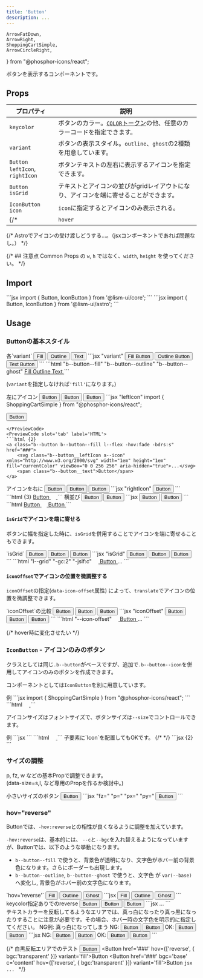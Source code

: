 ```yaml
---
title: 'Button'
description: ...
---
```


	ArrowFatDown,
	ArrowRight,
	ShoppingCartSimple,
	ArrowCircleRight,
} from "@phosphor-icons/react";

ボタンを表示するコンポーネントです。

## Props

| プロパティ | 説明 |
|---|---|
|`keycolor`| ボタンのカラー。[`COLOR`トークン](/ja/css/tokens/#color)の他、任意のカラーコードを指定できます。|
|`variant`| ボタンの表示スタイル。`outline`、`ghost`の2種類を用意しています。|
|<PropBadge>`Button`</PropBadge><br/>`leftIcon`, `rightIcon` | ボタンテキストの左右に表示するアイコンを指定できます。|
|<PropBadge>`Button`</PropBadge><br/>`isGrid`| テキストとアイコンの並びがgridレイアウトになり、アイコンを端に寄せることができます。|
|<PropBadge>`IconButton`</PropBadge><br/>`icon`| `icon`に指定するとアイコンのみ表示される。|
{/* |`hover`| デフォルトは`fade`が指定されています。| */}


{/* <Callout type="info">
Astroでアイコンの受け渡しどうする...。（jsxコンポーネントであれば問題なし。）
</Callout> */}



{/* ## 注意点
Common Props の `w`, `h` ではなく、`width`, `height` を使ってください。 */}


## Import

<Preview>
	<PreviewCode slot='tab' label='React'>
```jsx
import { Button, IconButton } from '@lism-ui/core';
```
	</PreviewCode>
	<PreviewCode slot='tab' label='Astro'>
```jsx
import { Button, IconButton } from '@lism-ui/astro';
```
	</PreviewCode>
</Preview>



## Usage

### Buttonの基本スタイル

<Preview>
	<PreviewTitle>各`variant`</PreviewTitle>
	<PreviewArea resize p='20'>
		<Cluster gap='20'>
			<Button href='###' variant='fill'>Fill</Button>
			<Button href='###' variant='outline'>Outline</Button>
			<Button href='###' variant='ghost'>Text</Button>
		</Cluster>
	</PreviewArea>
	<PreviewCode slot='tab' label='JSX'>
		```jsx "variant"
		<Button href='###'>Fill Button</Button>
		<Button href='###' variant='outline'>Outline Button</Button>
		<Button href='###' variant='ghost'>Text Button</Button>
		```
	</PreviewCode>
	<PreviewCode slot='tab' label='HTML'>
		```html "b--button--fill" "b--button--outline" "b--button--ghost"
		<a class="b--button b--button--fill l--flex -hov:fade" href="###">
			<span class="b--button__text">Fill</span>
		</a>
		<a class="b--button b--button--outline l--flex -hov:fade" href="###">
			<span class="b--button__text">Outline</span>
		</a>
		<a class="b--button b--button--ghost l--flex -hov:fade" href="###">
			<span class="b--button__text">Text</span>
		</a>
		```
	</PreviewCode>
</Preview>

(`variant`を指定しなければ`'fill'`になります。)


<Preview>
	<PreviewTitle>左にアイコン</PreviewTitle>
	<PreviewArea resize p='20'>
		<Cluster gap='20'>
			<Button href='###' leftIcon={ShoppingCartSimple} bdrs='s'>Button</Button>
			<Button href='###' leftIcon={ShoppingCartSimple} variant='outline' bdrs='s'>Button</Button>
			<Button href='###' leftIcon={ShoppingCartSimple} variant='ghost' bdrs='s'>Button</Button>
		</Cluster>
	</PreviewArea>
<PreviewCode slot='tab' label='JSX'>
```jsx "leftIcon"
import { ShoppingCartSimple } from "@phosphor-icons/react";

<Button href='###' leftIcon={ShoppingCartSimple} bdrs='s'>Button</Button>
```
</PreviewCode>
<PreviewCode slot='tab' label='HTML'>
```html {2}
<a class="b--button b--button--fill l--flex -hov:fade -bdrs:s" href="###">
	<svg class="b--button__leftIcon a--icon" xmlns="http://www.w3.org/2000/svg" width="1em" height="1em" fill="currentColor" viewBox="0 0 256 256" aria-hidden="true">...</svg>
	<span class="b--button__text">Button</span>
</a>
```
</PreviewCode>
</Preview>

<Preview>
	<PreviewTitle>アイコンを右に</PreviewTitle>
	<PreviewArea resize p='20'>
		<Cluster gap='20'>
			<Button href='###' rightIcon={ArrowRight} bdrs='full'>Button</Button>
			<Button href='###' rightIcon={ArrowRight} variant='outline' bdrs='full'>Button</Button>
			<Button href='###' rightIcon={ArrowRight} variant='ghost' bdrs='full'>Button</Button>
		</Cluster>
	</PreviewArea>
	<PreviewCode slot='tab' label='JSX'>
	```jsx "rightIcon"
	<Button href='###' rightIcon={ArrowRight} bdrs='full'>Button</Button>
	```
	</PreviewCode>
	<PreviewCode slot='tab' label='HTML'>
	```html {3}
	<a class="b--button b--button--fill l--flex -hov:fade -bdrs:full" href="###">
		<span class="b--button__text">Button</span>
		<svg class="b--button__rightIcon a--icon" xmlns="http://www.w3.org/2000/svg" width="1em" height="1em" fill="currentColor" viewBox="0 0 256 256" aria-hidden="true">...</svg>
	</a>
	```
	</PreviewCode>
</Preview>


<Preview>
	<PreviewTitle>横並び</PreviewTitle>
	<PreviewArea resize p='20'>
		<Flex gap='20'>
			<Button href='###' w='50%'>Button</Button>
			<Button href='###' variant='outline' w='50%' leftIcon={ShoppingCartSimple}>Button</Button>
		</Flex>
	</PreviewArea>
	<PreviewCode slot='tab' label='JSX'>
	```jsx
	<Flex gap='20'>
		<Button href='###' w='50%'>Button</Button>
		<Button href='###' variant='outline' w='50%' leftIcon={ShoppingCartSimple}>Button</Button>
	</Flex>
	```
	</PreviewCode>
	<PreviewCode slot='tab' label='HTML'>
	```html
	<a class="b--button b--button--fill l--flex -hov:fade -w:" style="--w:50%" href="###">
		<span class="b--button__text">Button</span>
	</a>
	<a class="b--button  b--button--outline l--flex -hov:fade -w:" style="--w:50%" href="###">
		<svg class="b--button__leftIcon a--icon" xmlns="http://www.w3.org/2000/svg" width="1em" height="1em" fill="currentColor" viewBox="0 0 256 256" aria-hidden="true">...</svg>
		<span class="b--button__text">Button</span>
	</a>
	```
	</PreviewCode>
</Preview>

#### `isGrid`でアイコンを端に寄せる

ボタンに幅を指定した時に、`isGrid`を併用することでアイコンを端に寄せることもできます。


<Preview>
	<PreviewTitle>`isGrid`</PreviewTitle>
	<PreviewArea resize p='20' isFlow='20'>
			<Button isGrid href='###' leftIcon={ShoppingCartSimple} minW='15em'>Button</Button>
			<Button isGrid href='###' rightIcon={ArrowRight} minW='15em'>Button</Button>
			<Button isGrid href='###' leftIcon={ShoppingCartSimple} rightIcon={ArrowRight} minW='15em'>Button</Button>
	</PreviewArea>
	<PreviewCode slot='tab' label='JSX'>
		```jsx "isGrid"
		<Button isGrid href='###' leftIcon={ShoppingCartSimple} minW='15em'>Button</Button>
		<Button isGrid href='###' rightIcon={ArrowRight} minW='15em'>Button</Button>
		<Button isGrid href='###' leftIcon={ShoppingCartSimple} rightIcon={ArrowRight} minW='15em'>Button</Button>
		```
	</PreviewCode>
	<PreviewCode slot='tab' label='HTML'>
		```html "l--grid" "-gc:2" "-jslf:c"
		<a class="b--button b--button--fill l--grid -hov:fade -minW:" style="--minW:15em" href="###">
			<svg class="b--button__leftIcon a--icon" xmlns="http://www.w3.org/2000/svg" width="1em" height="1em" fill="currentColor" viewBox="0 0 256 256" aria-hidden="true">...</svg>
			<span class="b--button__text">Button</span>
		</a>
		...
		```
	</PreviewCode>
</Preview>


#### `iconOffset`でアイコンの位置を微調整する

`iconOffset`の指定(`data-icon-offset`属性) によって、`translate`でアイコンの位置を微調整できます。

<Preview>
	<PreviewTitle>`iconOffset`の比較</PreviewTitle>
	<PreviewArea resize p='20' isFlow='s'>
		<Button href='###' leftIcon={ShoppingCartSimple}>Button</Button>
		<Button href='###' iconOffset="20%" leftIcon={ShoppingCartSimple}>Button</Button>
		<Button href='###' iconOffset="-20%" leftIcon={ShoppingCartSimple}>Button</Button>
	</PreviewArea>
	<PreviewCode slot='tab' label='JSX'>
		```jsx "iconOffset"
		<Button href='###' leftIcon={ShoppingCartSimple}>Button</Button>
		<Button href='###' iconOffset="20%" leftIcon={ShoppingCartSimple}>Button</Button>
		<Button href='###' iconOffset="-20%" leftIcon={ShoppingCartSimple}>Button</Button>
		```
	</PreviewCode>
	<PreviewCode slot='tab' label='HTML'>
		```html "--icon-offset"
		<a class="b--button b--button--fill l--flex -hov:fade" style="--icon-offset:20%" href="###">
			<svg class="b--button__leftIcon a--icon" xmlns="http://www.w3.org/2000/svg" width="1em" height="1em" fill="currentColor" viewBox="0 0 256 256" aria-hidden="true">...</svg>
			<span class="b--button__text">Button</span>
		</a>
		...
		```
	</PreviewCode>
</Preview>

{/* hover時に変化させたい */}


### `IconButton` - アイコンのみのボタン

クラスとしては同じ`.b--button`がベースですが、追加で`.b--button--icon`を併用してアイコンのみのボタンを作成できます。

コンポーネントとしては`IconButton`を別に用意しています。


<Preview>
	<PreviewTitle>例</PreviewTitle>
	<PreviewArea resize p='20'>
		<IconButton href='###' icon={ShoppingCartSimple} /> 
	</PreviewArea>
<PreviewCode slot='tab' label='JSX'>
```jsx
import { ShoppingCartSimple } from "@phosphor-icons/react";

<IconButton href='###' icon={ShoppingCartSimple} />
```
</PreviewCode>
<PreviewCode slot='tab' label='HTML'>
	```html
	<a class="b--button b--button--icon b--button--fill l--stack -hov:fade" href="###">
		<svg class="a--icon" xmlns="http://www.w3.org/2000/svg" width="1em" height="1em" fill="currentColor" viewBox="0 0 256 256" aria-hidden="true">...</svg>
	</a>
	```
</PreviewCode>
</Preview>


アイコンサイズはフォントサイズで、ボタンサイズは`--size`でコントロールできます。

<Preview>
	<PreviewTitle>例</PreviewTitle>
	<PreviewArea resize p='20'>
		<IconButton size='32px' fz='16px' href='###' icon={ShoppingCartSimple} /> 
	</PreviewArea>
	<PreviewCode slot='tab' label='JSX'>
		```jsx
		<IconButton size='32px' fz='16px' href='###' icon={ShoppingCartSimple} />
		```
	</PreviewCode>
	<PreviewCode slot='tab' label='HTML'>
		```html
		<a class="b--button b--button--icon b--button--fill l--stack -hov:fade -fz:" style="--size:32px;--fz:16px" href="###">
			<svg class="a--icon" xmlns="http://www.w3.org/2000/svg" width="1em" height="1em" fill="currentColor" viewBox="0 0 256 256" aria-hidden="true">...</svg>
		</a>
		```
	</PreviewCode>
</Preview>

<Preview>
	<PreviewTitle>子要素に`Icon`を配置してもOKです。</PreviewTitle>
	<PreviewArea resize p='20'>
		<Cluster gap='20'>
			<IconButton hov='up'>
				<Icon icon={ShoppingCartSimple} weight='fill'/>
			</IconButton>
			{/* <IconButton href='###' icon={ArrowFatDown} hov="bxsh:4" variant='outline' />
			<IconButton href='###' icon={ArrowRight} hov={{bgc:'base-3'}} variant='ghost' /> */}
		</Cluster>
	</PreviewArea>
<PreviewCode>
```jsx {2}
<IconButton hov='up'>
	<Icon icon={ShoppingCartSimple} weight='fill'/>
</IconButton>
```
</PreviewCode>
</Preview>


### サイズの調整

p, fz, w などの基本Propで調整できます。  
(data-size=s,l, など専用のPropを作るか検討中。)

<Preview>
	<PreviewTitle>小さいサイズのボタン</PreviewTitle>
	<PreviewArea resize p='20'>
		<Cluster gap='20'>
			<Button href='###' keycolor='purple' fz='xs' p='10' leftIcon={ArrowRight}>Button</Button>
			<IconButton href='###' fz='xs' icon={ShoppingCartSimple} />
		</Cluster>
	</PreviewArea>
	<PreviewCode>
		```jsx "fz=" "p=" "px=" "py="
		<Button href='###' keycolor='purple' fz='xs' p='10' leftIcon={ArrowRight}>Button</Button>
		<IconButton href='###' fz='xs' icon={ShoppingCartSimple} />
		```
	</PreviewCode>
</Preview>


### hov="reverse"

Buttonでは、`-hov:reverse`との相性が良くなるように調整を加えています。

`-hov:reverse`は、基本的には、 `--c`と`--bgc`を入れ替えるようになっていますが、Buttonでは、以下のような挙動になります。

- `b--button--fill` で使うと、背景色が透明になり、文字色がホバー前の背景色になります。さらにボーダーも出現します。
- `b--button--outline`, `b--button--ghost` で使うと、文字色 が `var(--base)`へ変化し, 背景色がホバー前の文字色になります。

<Preview>
	<PreviewTitle>`hov='reverse'`</PreviewTitle>
	<PreviewArea resize p='20'>
		<Cluster gap='20'>
			<Button href='###' hov='reverse'>Fill</Button>
			<Button href='###' hov='reverse' variant='outline'>Outline</Button>
			<Button href='###' hov='reverse' variant='ghost'>Ghost</Button>
		</Cluster>
	</PreviewArea>
	<PreviewCode>
		```jsx
		<Cluster gap='20'>
			<Button href='###' hov='reverse'>Fill</Button>
			<Button href='###' hov='reverse' variant='outline'>Outline</Button>
			<Button href='###' hov='reverse' variant='ghost'>Ghost</Button>
		</Cluster>
		```
	</PreviewCode>
</Preview>

<Preview>
	<PreviewTitle>keycolor指定ありでのreverse</PreviewTitle>
	<PreviewArea resize p='20'>
		<Cluster gap='20'>
			<Button href='###' hov='reverse' keycolor='blue'>Button</Button>
			<Button href='###' hov='reverse' variant='outline' keycolor='pink'>Button</Button>
			<Button href='###' hov='reverse' variant='ghost' bgc='base-2'>Button</Button>
		</Cluster>
	</PreviewArea>
	<PreviewCode>
		```jsx
		...
		```
	</PreviewCode>
</Preview>

<br />

<Callout type='warning'>
テキストカラーを反転してるようなエリアでは、真っ白になったり真っ黒になったりすることに注意が必要です。その場合、ホバー時の文字色を明示的に指定してください。
</Callout>

<Preview>
	<PreviewTitle>NG例: 真っ白になってしまう</PreviewTitle>
	<PreviewArea p='20'>
		<Box isFrame p='40' pos='r' c='base'>
			<Media isLayer src='/img.jpg' alt='' width='960' height='640' z='-1'/>
			<Layer blur='4px' bgc='black:50%' z='-1'/>
			<Text>NG:</Text>
			<Cluster mbs={30} gap='20'>
				<Button href='###' keycolor='base' hov='reverse' variant='outline'>Button</Button>
				<Button href='###' c='base' hov='reverse' variant='ghost'>Button</Button>
			</Cluster>
		</Box>
		<Box isFrame p='40' pos='r' c='base'>
			<Media isLayer src='/img.jpg' alt='' width='960' height='640' z='-1'/>
			<Layer blur='4px' bgc='black:50%' z='-1'/>
			<Text>OK:</Text>
			<Cluster mbs={30} gap='20'>
				<Button href='###' keycolor='base' hov={[{ bgc:'base', c:'content' }]} variant='outline'>Button</Button>
				<Button href='###' c='base' hov={[{ bgc:'base', c:'content' }]} variant='ghost'>Button</Button>
			</Cluster>
		</Box>
	</PreviewArea>
	<PreviewCode>
		```jsx
		<Box isFrame p='40' pos='r' c='base'>
			<Media isLayer src='/img.jpg' alt='' width='960' height='640' z='-1'/>
			<Layer blur='4px' bgc='black:50%' z='-1'/>
			<Text>NG:</Text>
			<Cluster mbs={30} gap='20'>
				<Button href='###' keycolor='base' hov='reverse' variant='outline'>Button</Button>
				<Button href='###' c='base' hov='reverse' variant='ghost'>Button</Button>
			</Cluster>
		</Box>
		<Box isFrame p='40' pos='r' c='base'>
			<Media isLayer src='/img.jpg' alt='' width='960' height='640' z='-1'/>
			<Layer blur='4px' bgc='black:50%' z='-1'/>
			<Text>OK:</Text>
			<Cluster mbs={30} gap='20'>
				<Button href='###' keycolor='base' hov={[{ bgc:'base', c:'content' }]} variant='outline'>Button</Button>
				<Button href='###' c='base' hov={[{ bgc:'base', c:'content' }]} variant='ghost'>Button</Button>
			</Cluster>
		</Box>
		```
	</PreviewCode>
</Preview>


{/* <Preview>
	<PreviewTitle>白黒反転エリアでのテスト</PreviewTitle>
	<PreviewArea resize p='20'>
		<Box p='40' pos='r' c='base'>
			<Media isLayer src='/img.jpg' alt='' width='960' height='640' z='-1'/>
			<Layer blur='4px' bgc='black:50%' z='-1'/>
			<DammyText />
			<Cluster mbs={30} gap='20'>
				<Button href='###' hov='reverse' variant='fill'>Button</Button>
				<Button href='###' hov={['reverse', { bgc:'transparent' }]} variant='fill'>Button</Button>
				<Button href='###' bgc='base' c='content' hov={['reverse', { bgc:'transparent' }]} variant='fill'>Button</Button>
			</Cluster>
		</Box>
	</PreviewArea>
	<PreviewCode>
		```jsx
		...
		```
	</PreviewCode>
</Preview> */}


